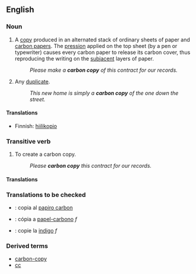 {{wikipedia|carbon copying}}
==English==

===Noun===
{{en-noun|sg=[[carbon]] [[copy]]|carbon copies}}

# A [[copy]] produced in an alternated stack of ordinary sheets of paper and [[carbon paper]]s. The [[pression]] applied on the top sheet (by a pen or typewriter) causes every carbon paper to release its carbon cover, thus reproducing the writing on the [[subjacent]] layers of paper.
#:''Please make a '''carbon copy''' of this contract for our records.''
# Any [[duplicate]].
#:''This new home is simply a '''carbon copy''' of the one down the street.''

====Translations====
{{trans-top|a copy}}
*Finnish: [[hiilikopio]]
{{trans-mid}}
{{trans-bottom}}

{{trans-top|duplicate}}
{{trans-mid}}
{{trans-bottom}}

===Transitive verb===
{{en-verb|carbon copies|carbon copying|carbon copied|carbon copied}}

# To create a carbon copy.
#:''Please '''carbon copy''' this contract for our records.''

====Translations====
{{trans-top|to create a carbon copy}}
{{trans-mid}}
{{trans-bottom}}

===Translations to be checked===
{{rfc-level|Translations to be checked at L3+ (AutoFormat would have corrected level of Translations to be checked)}}
{{checktrans}}
*{{ttbc|Interlingua}}: copia al [[papiro carbon]]
*{{ttbc|Portuguese}}: cópia a [[papel-carbono]] ''f''
*{{ttbc|Romanian}}: copie la [[indigo]] ''f''

===Derived terms===
*[[carbon-copy]]
*[[cc]]